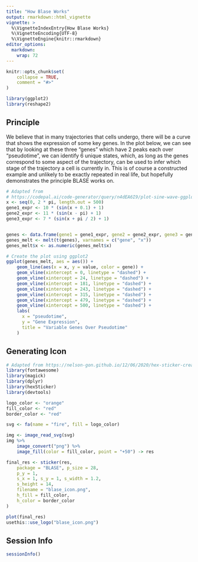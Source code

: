 ```yaml
---
title: "How Blase Works"
output: rmarkdown::html_vignette
vignette: >
  %\VignetteIndexEntry{How Blase Works}
  %\VignetteEncoding{UTF-8}
  %\VignetteEngine{knitr::rmarkdown}
editor_options: 
  markdown: 
    wrap: 72
---
```


```r
knitr::opts_chunk$set(
    collapse = TRUE,
    comment = "#>"
)
```

```r
library(ggplot2)
library(reshape2)
```

## Principle

We believe that in many trajectories that cells undergo, there will be a 
curve that shows the expression of some key genes. In the plot below, 
we can see that by looking at these three "genes" which have 2 peaks each 
over "pseudotime", we can identify 6 unique states, which, as long as 
the genes correspond to some aspect of the trajectory, can be used 
to infer which stage of the trajectory a cell is currently in. This 
is of course a constructed example and unlikely to be exactly repeated in 
real life, but hopefully demonstrates the principle BLASE works on.

```r
# Adapted from 
# https://codepal.ai/code-generator/query/n4dEA6I9/plot-sine-wave-ggplot2-r
x <- seq(0, 2 * pi, length.out = 500)
gene1_expr <- 10 * (sin(x + 0.1) + 1)
gene2_expr <- 11 * (sin(x - pi) + 1)
gene3_expr <- 7 * (sin(x + pi / 2) + 1)


genes <- data.frame(gene1 = gene1_expr, gene2 = gene2_expr, gene3 = gene3_expr)
genes_melt <- melt(t(genes), varnames = c("gene", "x"))
genes_melt$x <- as.numeric(genes_melt$x)

# Create the plot using ggplot2
ggplot(genes_melt, aes = aes()) +
    geom_line(aes(x = x, y = value, color = gene)) +
    geom_vline(xintercept = 0, linetype = "dashed") +
    geom_vline(xintercept = 24, linetype = "dashed") +
    geom_vline(xintercept = 181, linetype = "dashed") +
    geom_vline(xintercept = 243, linetype = "dashed") +
    geom_vline(xintercept = 315, linetype = "dashed") +
    geom_vline(xintercept = 479, linetype = "dashed") +
    geom_vline(xintercept = 500, linetype = "dashed") +
    labs(
      x = "pseudotime", 
      y = "Gene Expression", 
      title = "Variable Genes Over Pseudotime"
    )
```

## Generating Icon
```r
# Adapted from https://nelson-gon.github.io/12/06/2020/hex-sticker-creation-r/
library(fontawesome)
library(magick)
library(dplyr)
library(hexSticker)
library(devtools)

logo_color <- "orange"
fill_color <- "red"
border_color <- "red"

svg <- fa(name = "fire", fill = logo_color)

img <- image_read_svg(svg)
img %>%
    image_convert("png") %>%
    image_fill(color = fill_color, point = "+50") -> res

final_res <- sticker(res,
    package = "BLASE", p_size = 28,
    p_y = 1,
    s_x = 1, s_y = 1, s_width = 1.2,
    s_height = 14,
    filename = "blase_icon.png",
    h_fill = fill_color,
    h_color = border_color
)

plot(final_res)
usethis::use_logo("blase_icon.png")
```

## Session Info
```r
sessionInfo()
```
